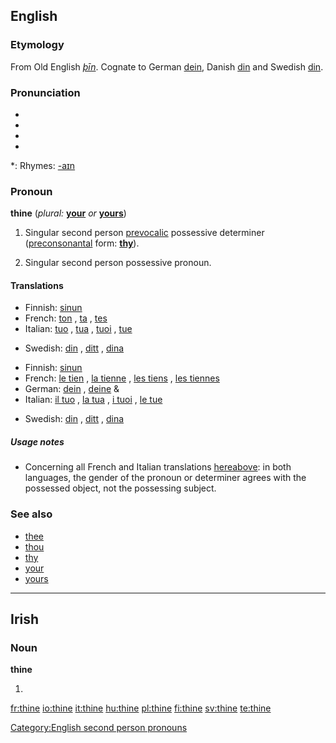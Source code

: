 {{wikipedia}}
==English==

===Etymology===
From Old English ''[[þīn]]''. Cognate to German [[dein]], Danish [[din]] and Swedish [[din]].

===Pronunciation===
* {{enPR|/<i>th</i>īn/}}
* {{IPA|/ðæin/}}
* {{SAMPA|/Dain/}}
* {{audio|en-us-thine.ogg|Audio (US)}}

*: Rhymes: [[Rhymes:English:-aɪn|-aɪn]]

===Pronoun===
'''thine''' (''plural:'' '''[[your]]''' ''or'' '''[[yours]]''')

# {{context|archaic}} {{italbrac|plural: your}} Singular second person [[prevocalic]] possessive determiner ([[preconsonantal]] form: '''[[thy]]''').
# {{context|archaic}} {{italbrac|plural: yours}} Singular second person possessive pronoun.

====Translations====
{{trans-top|possessive determiner}}
* Finnish: [[sinun]]
* French: [[ton]] {{m}}{{s}}, [[ta]] {{f}}{{s}}, [[tes]] {{p}}
* Italian: [[tuo]] {{m}}{{s}}, [[tua]] {{f}}{{s}}, [[tuoi]] {{m}}{{p}}, [[tue]] {{f}}{{p}}
{{trans-mid}}
* Swedish: [[din]] {{c}}{{s}}, [[ditt]] {{n}}{{s}}, [[dina]] {{p}}
{{trans-bottom}}

{{trans-top|possessive pronoun}}
* Finnish: [[sinun]]
* French: [[le tien]] {{m}}{{s}}, [[la tienne]] {{f}}{{s}}, [[les tiens]] {{m}}{{p}}, [[les tiennes]] {{f}}{{p}}
* German: [[dein]] {{m}}{{s}}, [[deine]] {{p}} & {{f}}{{s}}
* Italian: [[il tuo]] {{m}}{{s}}, [[la tua]] {{f}}{{s}}, [[i tuoi]] {{m}}{{p}}, [[le tue]]
{{trans-mid}}
* Swedish: [[din]] {{c}}{{s}}, [[ditt]] {{n}}{{s}}, [[dina]] {{p}} {{f}}{{p}}
{{trans-bottom}}

=====Usage notes=====
* Concerning all French and Italian translations [[hereabove]]: in both languages, the gender of the pronoun or determiner agrees with the possessed object, not the possessing subject.

===See also===
* [[thee]]
* [[thou]]
* [[thy]]
* [[your]]
* [[yours]]

[[Category:English second person pronouns]]

----

==Irish==

===Noun===
'''thine'''

# {{mutation of|tine#Irish|tine}}

[[fr:thine]]
[[io:thine]]
[[it:thine]]
[[hu:thine]]
[[pl:thine]]
[[fi:thine]]
[[sv:thine]]
[[te:thine]]